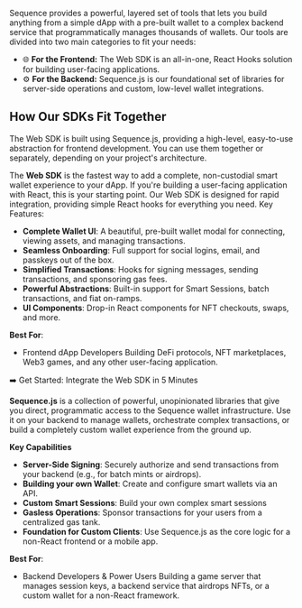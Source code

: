 Sequence provides a powerful, layered set of tools that lets you build anything from a simple dApp with a pre-built wallet to a complex backend service that programmatically manages thousands of wallets.
Our tools are divided into two main categories to fit your needs:
- 🌐 **For the Frontend:** The Web SDK is an all-in-one, React Hooks solution for building user-facing applications. 
- ⚙️ **For the Backend:** Sequence.js is our foundational set of libraries for server-side operations and custom, low-level wallet integrations.

## How Our SDKs Fit Together

The Web SDK is built using Sequence.js, providing a high-level, easy-to-use abstraction for frontend development. You can use them together or separately, depending on your project's architecture.

The **Web SDK** is the fastest way to add a complete, non-custodial smart wallet experience to your dApp.
If you're building a user-facing application with React, this is your starting point. Our Web SDK is designed for rapid integration, providing simple React hooks for everything you need.
Key Features:
- **Complete Wallet UI**: A beautiful, pre-built wallet modal for connecting, viewing assets, and managing transactions.
- **Seamless Onboarding**: Full support for social logins, email, and passkeys out of the box.
- **Simplified Transactions**: Hooks for signing messages, sending transactions, and sponsoring gas fees.
- **Powerful Abstractions**: Built-in support for Smart Sessions, batch transactions, and fiat on-ramps.
- **UI Components**: Drop-in React components for NFT checkouts, swaps, and more.

**Best For**:
- Frontend dApp Developers	Building DeFi protocols, NFT marketplaces, Web3 games, and any other user-facing application.

➡️ Get Started: Integrate the Web SDK in 5 Minutes

**Sequence.js** is a collection of powerful, unopinionated libraries that give you direct, programmatic access to the Sequence wallet infrastructure. Use it on your backend to manage wallets, orchestrate complex transactions, or build a completely custom wallet experience from the ground up.

**Key Capabilities**

- **Server-Side Signing**: Securely authorize and send transactions from your backend (e.g., for batch mints or airdrops).
- **Building your own Wallet**: Create and configure smart wallets via an API.
- **Custom Smart Sessions**: Build your own complex smart sessions 
- **Gasless Operations**: Sponsor transactions for your users from a centralized gas tank.
- **Foundation for Custom Clients**: Use Sequence.js as the core logic for a non-React frontend or a mobile app.

**Best For**:
- Backend Developers & Power Users	Building a game server that manages session keys, a backend service that airdrops NFTs, or a custom wallet for a non-React framework.